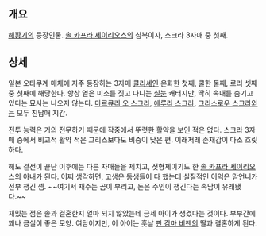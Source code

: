 == 개요 ==
[[해황기]]의 등장인물. [[솔 카프라 세이리오스]]의 심복이자, 스크라 3자매 중 첫째.

== 상세 ==
일본 오타쿠계 매체에 자주 등장하는 3자매 [[클리셰]]인 온화한 첫째, 쿨한 둘째, 로리 셋째 중 첫째에 해당한다. 항상 옅은 미소를 짓고 다니는 [[실눈]] 캐터지만, 딱히 속내를 숨기고 있다는 묘사는 나오지 않는다. [[마르큐리 오 스크라]], [[에루라 스크라]], [[그리스로우 스크라]]와는 모두 친남매 지간.

전투 능력은 거의 전무하기 때문에 작중에서 뚜렷한 활약을 보인 적은 없다. 스크라 3자매 중에서 비교적 활약 적은 그리스보다도 비중이 낮은 편. 이래저래 존재감이 다소 흐릿하다.

해도 결전이 끝난 이후에는 다른 자매들을 제치고, 젖형제이기도 한 [[솔 카프라 세이리오스]]의 아내가 된다. 어찌 생각하면, 고생은 동생들이 다 했는데 실질적인 이익은 맏언니가 전부 챙긴 셈. ~~여기서 재주는 곰이 부리고, 돈은 주인이 챙긴다는 속담이 유래됐다.~~

재밌는 점은 솔과 결혼한지 얼마 되지 않았는데 금세 아이가 생겼다는 것이다. 부부간에 꽤나 금실이 좋은 모양. 여담이지만, 이 아이는 훗날 [[판 감마 비젠]]의 딸과 결혼하게 된다.

